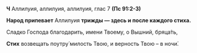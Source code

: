 **Ч** Аллилуия, аллилуия, аллилуия, глас 7 **(Пс 91:2-3)**

**Народ припевает** Аллилуия **трижды — здесь и после каждого стиха.**

Сладко Господа благодарить, имени Твоему, о Вышний, бряца́ть,

**Стих** возвещать поутру́ милость Твою, и верность Твою – в ночи́.
